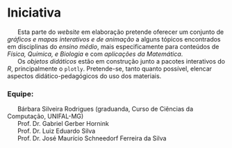 # Iniciativa {.unnumbered}

|       Esta parte do *website* em elaboração pretende oferecer um conjunto de *gráficos e mapas interativos e de animação* a alguns tópicos encontrados em disciplinas do *ensino médio*,  mais especificamente para conteúdos de *Física, Química, e Biologia* e com *aplicações da Matemática*. 

|       Os *objetos didáticos* estão em construção junto a pacotes interativos do *R*, principalmente o `plotly`. Pretende-se, tanto quanto possível, elencar aspectos didático-pedagógicos do uso dos materiais.


### Equipe:

|       Bárbara Silveira Rodrigues (graduanda, Curso de Ciências da Computação, UNIFAL-MG)
|       Prof. Dr. Gabriel Gerber Hornink
|       Prof. Dr. Luiz Eduardo Silva
|       Prof. Dr. José Maurício Schneedorf Ferreira da Silva